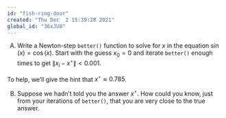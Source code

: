 ```yaml
---
id: "fish-ring-door"
created: "Thu Dec  2 15:39:28 2021"
global_id: "36xJU8"
---
```


A) Write a Newton-step `better()` function to solve for $x$ in the equation $\sin(x) = \cos(x)$. Start with the guess $x_0 = 0$ and iterate `better()` enough times to get $\| x_i - x^\star\| < 0.001$.

To help, we'll give the hint that $x^\star \approx 0.785$.

B) Suppose we hadn't told you the answer $x^\star$. How could you know, just from your iterations of `better()`, that you are very close to the true answer.


